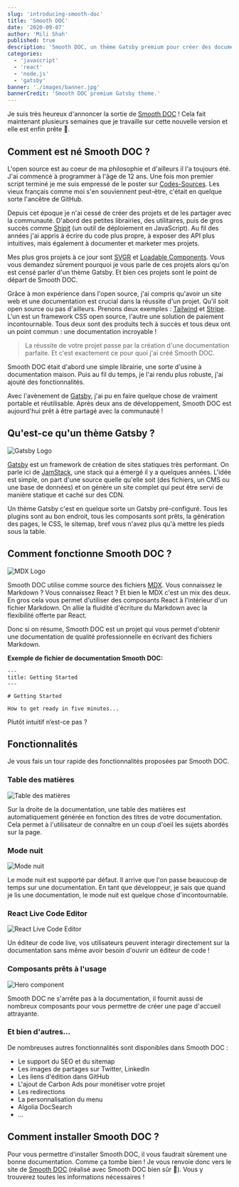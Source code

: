 ```yaml
---
slug: 'introducing-smooth-doc'
title: 'Smooth DOC'
date: '2020-09-07'
author: 'Mili Shah'
published: true
description: 'Smooth DOC, un thème Gatsby premium pour créer des documentations de qualité professionnelle.'
categories:
  - 'javascript'
  - 'react'
  - 'node.js'
  - 'gatsby'
banner: './images/banner.jpg'
bannerCredit: 'Smooth DOC premium Gatsby theme.'
---
```


Je suis très heureux d'annoncer la sortie de [Smooth DOC](http://smooth-doc.com/) ! Cela fait maintenant plusieurs semaines que je travaille sur cette nouvelle version et elle est enfin prête 🥳.

## Comment est né Smooth DOC ?

L'open source est au coeur de ma philosophie et d'ailleurs il l'a toujours été. J'ai commencé à programmer à l'âge de 12 ans. Une fois mon premier script terminé je me suis empressé de le poster sur [Codes-Sources](https://codes-sources.commentcamarche.net/). Les vieux français comme moi s'en souviennent peut-être, c'était en quelque sorte l'ancêtre de GitHub.

Depuis cet époque je n'ai cessé de créer des projets et de les partager avec la communauté. D'abord des petites librairies, des utilitaires, puis de gros succès comme [Shipit](https://github.com/shipitjs/shipit) (un outil de déploiement en JavaScript). Au fil des années j'ai appris à écrire du code plus propre, à exposer des API plus intuitives, mais également à documenter et marketer mes projets.

Mes plus gros projets à ce jour sont [SVGR](https://react-svgr.com/) et [Loadable Components](https://loadable-components.com/). Vous vous demandez sûrement pourquoi je vous parle de ces projets alors qu'on est censé parler d'un thème Gatsby. Et bien ces projets sont le point de départ de Smooth DOC.

Grâce à mon expérience dans l'open source, j'ai compris qu'avoir un site web et une documentation est crucial dans la réussite d'un projet. Qu'il soit open source ou pas d'ailleurs. Prenons deux exemples : [Tailwind](http://tailwindcss.com/) et [Stripe](https://stripe.com/). L'un est un framework CSS open source, l'autre une solution de paiement incontournable. Tous deux sont des produits tech à succès et tous deux ont un point commun : une documentation incroyable !

> La réussite de votre projet passe par la création d'une documentation parfaite. Et c'est exactement ce pour quoi j'ai créé Smooth DOC.

Smooth DOC était d'abord une simple librairie, une sorte d'usine à documentation maison. Puis au fil du temps, je l'ai rendu plus robuste, j'ai ajouté des fonctionnalités.

Avec l'avènement de [Gatsby](https://gatsbyjs.com/), j'ai pu en faire quelque chose de vraiment portable et réutilisable. Après deux ans de développement, Smooth DOC est aujourd'hui prêt à être partagé avec la communauté !

## Qu'est-ce qu'un thème Gatsby ?

![Gatsby Logo](./images/gatsby-logo.png)

[Gatsby](https://gatsbyjs.com/) est un framework de création de sites statiques très performant. On parle ici de [JamStack](https://jamstack.org/), une stack qui a émergé il y a quelques années. L'idée est simple, on part d'une source quelle qu'elle soit (des fichiers, un CMS ou une base de données) et on génère un site complet qui peut être servi de manière statique et caché sur des CDN.

Un thème Gatsby c'est en quelque sorte un Gatsby pré-configuré. Tous les plugins sont au bon endroit, tous les composants sont prêts, la génération des pages, le CSS, le sitemap, bref vous n'avez plus qu'à mettre les pieds sous la table.

## Comment fonctionne Smooth DOC ?

![MDX Logo](./images/mdx-logo.png)

Smooth DOC utilise comme source des fichiers [MDX](https://mdxjs.com/). Vous connaissez le Markdown ? Vous connaissez React ? Et bien le MDX c'est un mix des deux. En gros cela vous permet d'utiliser des composants React à l'intérieur d'un fichier Markdown. On allie la fluidité d'écriture du Markdown avec la flexibilité offerte par React.

Donc si on résume, Smooth DOC est un projet qui vous permet d'obtenir une documentation de qualité professionnelle en écrivant des fichiers Markdown.

**Exemple de fichier de documentation Smooth DOC:**

```
---
title: Getting Started
---

# Getting Started

How to get ready in five minutes...

```

Plutôt intuitif n’est-ce pas ?

## Fonctionnalités

Je vous fais un tour rapide des fonctionnalités proposées par Smooth DOC.

### Table des matières

![Table des matières](./images/table-of-contents.png)

Sur la droite de la documentation, une table des matières est automatiquement générée en fonction des titres de votre documentation. Cela permet à l'utilisateur de connaître en un coup d'oeil les sujets abordés sur la page.

### Mode nuit

![Mode nuit](./images/dark-mode.png)

Le mode nuit est supporté par défaut. Il arrive que l'on passe beaucoup de temps sur une documentation. En tant que développeur, je sais que quand je lis une documentation, le mode nuit est quelque chose d'incontournable.

### React Live Code Editor

![React Live Code Editor](./images/live-code-editor.png)

Un éditeur de code live, vos utilisateurs peuvent interagir directement sur la documentation sans même avoir besoin d'ouvrir un éditeur de code !

### Composants prêts à l'usage

![Hero component](./images/hero-components.png)

Smooth DOC ne s'arrête pas à la documentation, il fournit aussi de nombreux composants pour vous permettre de créer une page d'accueil attrayante.

### Et bien d'autres...

De nombreuses autres fonctionnalités sont disponibles dans Smooth DOC :

- Le support du SEO et du sitemap
- Les images de partages sur Twitter, LinkedIn
- Les liens d'édition dans GitHub
- L'ajout de Carbon Ads pour monétiser votre projet
- Les redirections
- La personnalisation du menu
- Algolia DocSearch
- ...

## Comment installer Smooth DOC ?

Pour vous permettre d'installer Smooth DOC, il vous faudrait sûrement une bonne documentation. Comme ça tombe bien ! Je vous renvoie donc vers le site de [Smooth DOC](http://smooth-doc.com/) (réalisé avec Smooth DOC bien sûr 🤗). Vous y trouverez toutes les informations nécessaires !
